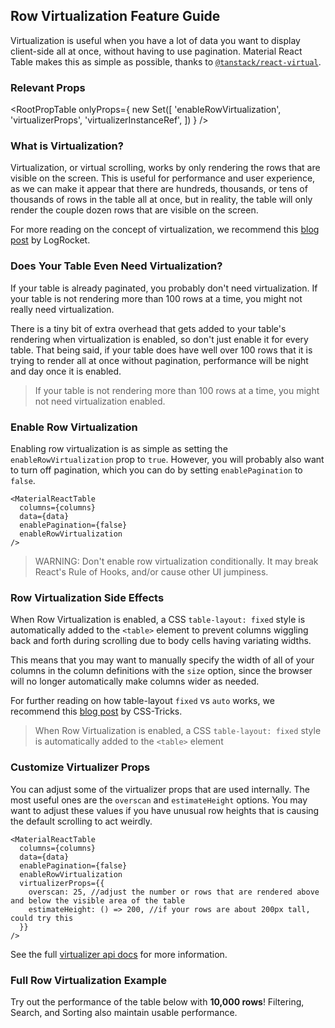 
<Head>
  <title>Row Virtualization Feature Guide - Material React Table Docs</title>
  <meta
    name="description"
    content="How to virtualize rows in Material React Table to improve performance and user experience when there are a lot of rows in the table."
  />
</Head>

## Row Virtualization Feature Guide

Virtualization is useful when you have a lot of data you want to display client-side all at once, without having to use pagination. Material React Table makes this as simple as possible, thanks to [`@tanstack/react-virtual`](https://tanstack.com/virtual/v3).

### Relevant Props

<RootPropTable
  onlyProps={
    new Set([
      'enableRowVirtualization',
      'virtualizerProps',
      'virtualizerInstanceRef',
    ])
  }
/>

### What is Virtualization?

Virtualization, or virtual scrolling, works by only rendering the rows that are visible on the screen. This is useful for performance and user experience, as we can make it appear that there are hundreds, thousands, or tens of thousands of rows in the table all at once, but in reality, the table will only render the couple dozen rows that are visible on the screen.

For more reading on the concept of virtualization, we recommend this [blog post](https://blog.logrocket.com/virtual-scrolling-core-principles-and-basic-implementation-in-react/) by LogRocket.

### Does Your Table Even Need Virtualization?

If your table is already paginated, you probably don't need virtualization. If your table is not rendering more than 100 rows at a time, you might not really need virtualization.

There is a tiny bit of extra overhead that gets added to your table's rendering when virtualization is enabled, so don't just enable it for every table. That being said, if your table does have well over 100 rows that it is trying to render all at once without pagination, performance will be night and day once it is enabled.

> If your table is not rendering more than 100 rows at a time, you might not need virtualization enabled.

### Enable Row Virtualization

Enabling row virtualization is as simple as setting the `enableRowVirtualization` prop to `true`. However, you will probably also want to turn off pagination, which you can do by setting `enablePagination` to `false`.

```tsx
<MaterialReactTable
  columns={columns}
  data={data}
  enablePagination={false}
  enableRowVirtualization
/>
```

> WARNING: Don't enable row virtualization conditionally. It may break React's Rule of Hooks, and/or cause other UI jumpiness.

### Row Virtualization Side Effects

When Row Virtualization is enabled, a CSS `table-layout: fixed` style is automatically added to the `<table>` element to prevent columns wiggling back and forth during scrolling due to body cells having variating widths.

This means that you may want to manually specify the width of all of your columns in the column definitions with the `size` option, since the browser will no longer automatically make columns wider as needed.

For further reading on how table-layout `fixed` vs `auto` works, we recommend this [blog post](https://css-tricks.com/almanac/properties/t/table-layout/) by CSS-Tricks.

> When Row Virtualization is enabled, a CSS `table-layout: fixed` style is automatically added to the `<table>` element

### Customize Virtualizer Props

You can adjust some of the virtualizer props that are used internally. The most useful ones are the `overscan` and `estimateHeight` options. You may want to adjust these values if you have unusual row heights that is causing the default scrolling to act weirdly.

```tsx
<MaterialReactTable
  columns={columns}
  data={data}
  enablePagination={false}
  enableRowVirtualization
  virtualizerProps={{
    overscan: 25, //adjust the number or rows that are rendered above and below the visible area of the table
    estimateHeight: () => 200, //if your rows are about 200px tall, could try this
  }}
/>
```

See the full [virtualizer api docs](https://tanstack.com/virtual/v3/docs/api/virtualizer) for more information.

### Full Row Virtualization Example

Try out the performance of the table below with **10,000 rows**! Filtering, Search, and Sorting also maintain usable performance.

<EnableExample />
